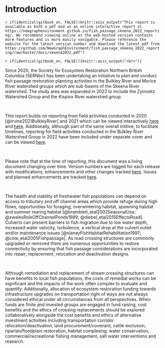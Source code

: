 # Introduction {#intro}

`r if(identical(gitbook_on, FALSE))knitr::asis_output("This report is available as both a pdf and as an online interactive report at https://newgraphenvironment.github.io/fish_passage_skeena_2022_reporting/. We recommend viewing online as the web-hosted version contains more features and is more easily navigable. Please reference the website for the latest version number and download the latest pdf from https://github.com/NewGraphEnvironment/fish_passage_skeena_2022_reporting/raw/master/docs/skeena2022.pdf")` 


`r if(identical(gitbook_on, FALSE)){knitr::asis_output("<br>")}`

Since 2020, the Society for Ecosystem Restoration Northern British Columbia (SERNbc) has been undertaking an initiative to plan and conduct fish passage restoration planning activities in the Bulkley River and Morice River watershed groups which are sub-basins of the Skeena River watershed. The study area was expanded in 2022 to include the Zymoetz Watershed Group and the Kispiox River watershed group. 

<br>

This report builds on reporting from field activities conducted in 2020 [@irvine2021BulkleyRiver] and 2021 which can be viewed interactively [here](https://newgraphenvironment.github.io/fish_passage_bulkley_2020_reporting/) and [here](https://newgraphenvironment.github.io/fish_passage_skeena_2021_reporting/).  Additionally, although part of the same overall intitive, to facilitate timelines, reporting for field activities conducted in the Bulkley River Watershed Group in 2022 have been included under separate cover and can be viewed [here](https://newgraphenvironment.github.io/fish_passage_bulkley_2022_reporting/).

<br>

Please note that at the time of reporting, this document was a living document changing over time.  Version numbers are logged for each release with modifications, enhancements and other changes tracked [here](https://github.com/NewGraphEnvironment/fish_passage_skeena_2022_reporting/blob/master/NEWS.md).  Issues and planned enhancements are tracked [here](https://github.com/NewGraphEnvironment/fish_passage_skeena_2022_reporting/issues). 

<br>


The health and viability of freshwater fish populations can depend on access to tributary and off channel areas which provide refuge during high flows, opportunities for foraging, overwintering habitat, spawning habitat and summer rearing habitat [@bramblett_etal2002SeasonalUse; @swalesRoleOffChannelPonds1989; @diebel_etal2015EffectsRoad].  Culverts can present barriers to fish migration due to low water depth, increased water velocity, turbulence, a vertical drop at the culvert outlet and/or maintenance issues [@slaneyFishHabitatRehabilitation1997; @cote_etal2005Fishpassage]. As road crossing structures are commonly upgraded or removed there are numerous opportunities to restore connectivity by ensuring that fish passage considerations are incorporated into repair, replacement, relocation and deactivation designs. 

<br>

Although remediation and replacement of stream crossing structures can have benefits to local fish populations, the costs of remedial works can be significant and the impacts of the work often complex to evaluate and quantify. Additionally, allocation of ecosystem restoration funding towards infrastructure upgrades on transportation right of ways are not always considered ethical under all circumstances from all perspectives. When funds are finite and invested groups are engaged in fund raising, cost benefits and the ethics of crossing replacements should be explored collaboratively alongside the cost benefits and ethics of alternative investment activities including transportation corridor relocation/deactivation, land procurement/covenant, cattle exclusion, riparian/floodplain restoration, habitat complexing, water conservation,  commercial/recreational fishing management, salt water interventions and research.
